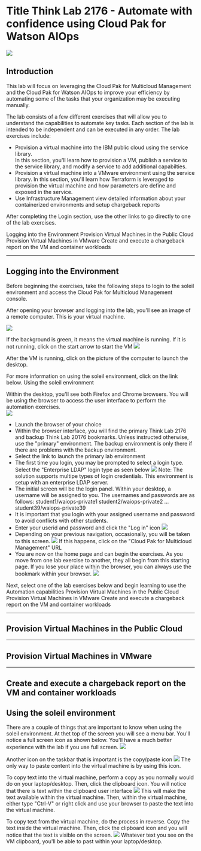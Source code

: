 # Title Think Lab 2176 - Automate with confidence using Cloud Pak for Watson AIOps
 
![](images/2021-04-26-14-23-02.png)

## Introduction

This lab will focus on leveraging the Cloud Pak for Multicloud Management and the 
Cloud Pak for Watson AIOps to improve your efficiency by automating some of the tasks 
that your organization may be executing manually.

The lab consists of a few different exercises that will allow you to understand the 
capabilities to automate key tasks.  Each section of the lab is intended to be independent and 
can be executed in any order.  The lab exercises include:
- Provision a virtual machine into the IBM public cloud using the service library.  
    In this section, you'll learn how to provision a VM, publish a service to the service library, and modify a service to add additional capabilties.
- Provision a virtual machine into a VMware environment using the service library.
    In this section, you'll learn how Terraform is leveraged to provision the virtual machine and how parameters are define and exposed in the service.
- Use Infrastructure Management view detailed information about your containerized environments and setup chargeback reports

After completing the Login section, use the other links to go directly to one of the lab exercises.

<AnchorLinks>
    <AnchorLink>Logging into the Environment</AnchorLink>
    <AnchorLink>Provision Virtual Machines in the Public Cloud</AnchorLink>
    <AnchorLink>Provision Virtual Machines in VMware</AnchorLink>
    <AnchorLink>Create and execute a chargeback report on the VM and container workloads</AnchorLink>
</AnchorLinks>

***

 ## Logging into the Environment

Before beginning the exercises, take the following steps to login to the soleil environment and access the Cloud Pak for Multicloud Management console.

After opening your browser and logging into the lab, you'll see an image of a remote computer.  This is your virtual machine.

![](images/2021-04-27-19-54-51.png)

If the background is green, it means the virtual machine is running.  If it is not running, click on the start arrow to start the VM
![](images/2021-04-27-20-00-11.png)

After the VM is running, click on the picture of the computer to launch the desktop.

For more information on using the soleil environment, click on the link below.
<AnchorLinks>
    <AnchorLink>Using the soleil environment</AnchorLink>
</AnchorLinks>

Within the desktop, you'll see both Firefox and Chrome browsers.  You will be using the browser to access the user interface
to perform the automation exercises.  
![](images/2021-04-27-20-17-09.png)
- Launch the browser of your choice
- Within the browser interface, you will find the primary Think Lab 2176 and backup Think Lab 20176 bookmarks. Unless
  instructed otherwise, use the "primary" environment.  The backup environment is only there if there are problems with
  the backup environment.
- Select the link to launch the primary lab environment
- The first time you login, you may be prompted to select a login type.  Select the "Enterprise LDAP" login type as seen below
  ![](images/2021-04-27-20-46-38.png)
  Note:  The solution supports multipe types of login credentials. This environment is setup with an enterprise LDAP server.
- The initial screen will be the login panel.  Within your desktop, a username will be assigned to you.  The usernames and passwords
  are as follows:
    student1/waiops-private1
    student2/waiops-private2
    …
    student39/waiops-private39
- It is important that you login with your assigned username and password to avoid conflicts with other students.
- Enter your userid and password and click the "Log in" icon
  ![](images/2021-04-27-20-48-36.png)
- Depending on your previous navigation, occasionally, you will be taken to this screen.
  ![](images/2021-04-27-20-53-29.png)
  If this happens, click on the "Cloud Pak for Multicloud Management" URL
- You are now on the home page and can begin the exercises.  As you move from one lab exercise to another, they all begin from this
  starting page.  If you lose your place within the browser, you can always use the bookmark within your browser.
  ![](images/2021-04-27-20-56-37.png)

Next, select one of the lab exercises below and begin learning to use the Automation capabilities
<AnchorLinks>
    <AnchorLink>Provision Virtual Machines in the Public Cloud</AnchorLink>
    <AnchorLink>Provision Virtual Machines in VMware</AnchorLink>
    <AnchorLink>Create and execute a chargeback report on the VM and container workloads</AnchorLink>
</AnchorLinks>

***

 ## Provision Virtual Machines in the Public Cloud



***

## Provision Virtual Machines in VMware



***

## Create and execute a chargeback report on the VM and container workloads



## Using the soleil environment
There are a couple of things that are important to know when using the soleil environment.  At thet top of the screen
you will see a menu bar.  You'll notice a full screen icon as shown below.  You'll have a much better experience with
the lab if you use full screen.
![](images/2021-04-27-20-24-32.png)

Another icon on the taskbar that is important is the copy/paste icon
![](images/2021-04-27-20-25-57.png)
The only way to paste content into the virtual machine is by using this icon.

To copy text into the virtual machine, perform a copy as you normally would do on your laptop/desktop.  Then, click the clipboard icon.
You will notice that there is text within the clipboard user interface
![](images/2021-04-27-20-40-37.png)
This will make the text available within the virtual machine. Then, within the virtual machine, either type "Ctrl-V" or right click
and use your browser to paste the text into the virtual machine.

To copy text from the virtual machine, do the process in reverse.  Copy the text inside the virtual machine.  Then, click the clipboard
icon and you will notice that the text is visible on the screen.
![](images/2021-04-27-20-40-37.png)
Whatever text you see on the VM clipboard, you'll be able to past within your laptop/desktop.
